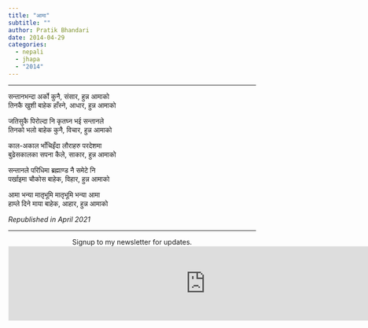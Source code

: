 ```yaml
---
title: "आमा"
subtitle: ""
author: Pratik Bhandari
date: 2014-04-29
categories:
  - nepali
  - jhapa
  - "2014"
---
```


<!-- Oh, so some links brought you here. Cool.\ -->

***

सन्तानभन्दा अर्को कुनै, संसार, हुन्न आमाको\
तिनकै खुशी बाहेक हाँस्ने, आधार, हुन्न आमाको\


जतिसुकै पिरोल्दा नि कृतघ्न भई सन्तानले\
तिनको भलो बाहेक कुनै, विचार, हुन्न आमाको\


काल-अकाल भाँचिइँदा लौराहरु परदेशमा\
बुढेसकालका सपना कैले, साकार, हुन्न आमाको\


सन्तानले परिधिमा ब्रह्माण्ड नै समेटे नि\
पर्खाइमा चौकोस बाहेक, विहार, हुन्न आमाको\


आमा भन्या मातृभूमि मातृभूमि भन्या आमा\
हाम्ले दिने माया बाहेक, आहार, हुन्न आमाको\

_Republished in April 2021_

***

<div
<b style="text-align:center;">Signup to my newsletter for updates.</b>
</div>

<iframe
src="https://drpratik.substack.com/embed" width="800" height="150" style="border:1px solid #EEE; background:white;" frameborder="0" scrolling="no">
</iframe>
 